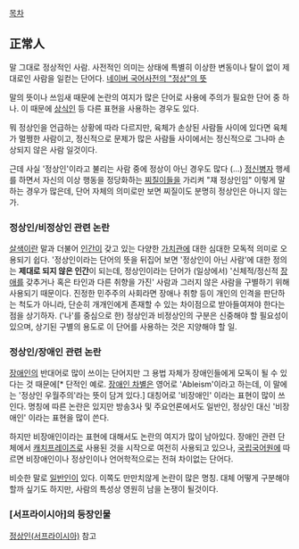 [[목차]]
== 正常人 ==
말 그대로 정상적인 사람. 사전적인 의미는 상태에 특별히 이상한 변동이나 탈이 없이 제대로인 사람을 일컫는 단어다. [http://krdic.naver.com/detail.nhn?docid=33653800 네이버 국어사전의 "정상"의 뜻]

말의 뜻이나 쓰임새 때문에 논란의 여지가 많은 단어로 사용에 주의가 필요한 단어 중 하나. 이 때문에 [[상식인]] 등 다른 표현을 사용하는 경우도 있다. 

뭐 정상인을 언급하는 상황에 따라 다르지만, 육체가 손상된 사람들 사이에 있다면 육체가 멀쩡한 사람이고, 정신적으로 문제가 많은 사람들 사이에서는 정신적으로 그나마 손상되지 않은 사람 일것이다.

근데 사실 '정상인'이라고 불리는 사람 중에 정상이 아닌 경우도 많다 (...) [[정신병]]자 행세를 하면서 자신의 이상 행동을 정당화하는 [[찌질이]]들을 가리켜 "쟤 정상인임" 이렇게 말하는 경우가 많은데, 단어 자체의 의미로만 보면 찌질이도 분명히 정상인은 아니지 않는가.

=== 정상인/비정상인 관련 논란 ===
[[살색]]이란 말과 더불어 [[인간]]이 갖고 있는 다양한 [[가치관]]에 대한 심대한 모독적 의미로 오용되기 쉽다. '정상인이라는 단어의 뜻을 뒤집어 보면 '정상인이 아닌 사람'에 대한 정의는 '''제대로 되지 않은 인간'''이 되는데, 정상인이라는 단어가 (일상에서) '신체적/정신적 [[장애]]를 갖추거나 혹은 타인과 다른 취향을 가진' 사람과 그러지 않은 사람을 구별하기 위해 사용되기 때문이다. 진정한 민주주의 사회라면 장애나 취향 등이 개인의 인격을 판단하는 척도가 아니라, 단순히 개개인에게 존재할 수 있는 차이점으로 받아들여져야 한다는 점을 상기하자. ('나'를 중심으로 한) 정상인과 비정상인의 구분은 신중해야 할 필요성이 있으며, 상기된 구별의 용도로 이 단어를 사용하는 것은 지양해야 할 일.

=== 정상인/장애인 관련 논란 ===
[[장애인]]의 반대어로 많이 쓰이는 단어지만 그 용법 자체가 장애인들에게 모독이 될 수 있다는 것 때문에[* 단적인 예로. [[장애인 차별]]은 영어로 'Ableism'이라고 하는데, 이 말에는 '정상인 우월주의'라는 뜻이 담겨 있다.] 대칭어로 '비장애인' 이라는 표현이 많이 쓰인다. 명칭에 따른 논란은 있지만 방송3사 및 주요언론에서도 일반인, 정상인 대신 '비장애인' 이라는 표현을 많이 쓴다. 

하지만 비장애인이라는 표현에 대해서도 논란의 여지가 많이 남아있다. 장애인 관련 단체에서 [[캐치프레이즈]]로 사용된 것을 시작으로 여전히 사용되고 있으나, [[국립국어원]]에 따르면 비장애인이나 정상인이나 언어학적으로는 전혀 차이없는 단어다. 

비슷한 말로 [[일반인]]이 있다. 이쪽도 만만치않게 논란이 많은 명칭. 대체 어떻게 구분해야 할까 싶기도 하지만, 사람의 특성상 영원히 남을 논쟁이 될것이다.

=== [서프라이시아]의 등장인물 ===
[[정상인(서프라이시아)]] 참고
